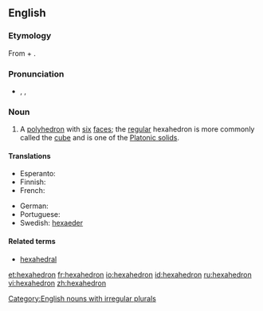 {{wikipedia}}
==English==

===Etymology===
From {{etyl|grc}} {{term|ἕξ||six|sc=Polytonic|tr=hex|lang=grc}} + {{term|ἕδρα||seat, base|tr=hedra|lang=grc|sc=polytonic}}.

===Pronunciation===
* {{enPR|hĕksəhē'drən}}, {{IPA|/hɛksəˈhiːdrən/}}, {{SAMPA|/hEks.@."hi.dr@n/}}

===Noun===
{{en-noun|pl2=hexahedra}}

# {{geometry}} A [[polyhedron]] with [[six]] [[face]]s; the [[regular]] hexahedron is more commonly called the [[cube]] and is one of the [[Platonic solid]]s.

====Translations====
<!--Note: add translations for "hexahedron" here, not for "cube"-->
{{trans-top|polyhedron with six faces}}
* Esperanto: {{t|eo|sesedro}}
* Finnish: {{t-|fi|heksaedri}}
* French: {{t+|fr|hexaèdre|m}}
{{trans-mid}}
* German: {{t+|de|Hexaeder|n}}
* Portuguese: {{t+|pt|hexaedro|m}}
* Swedish: [[hexaeder]] {{c}}
{{trans-bottom}}

====Related terms====
* [[hexahedral]]

[[Category:English nouns with irregular plurals]]

[[et:hexahedron]]
[[fr:hexahedron]]
[[io:hexahedron]]
[[id:hexahedron]]
[[ru:hexahedron]]
[[vi:hexahedron]]
[[zh:hexahedron]]